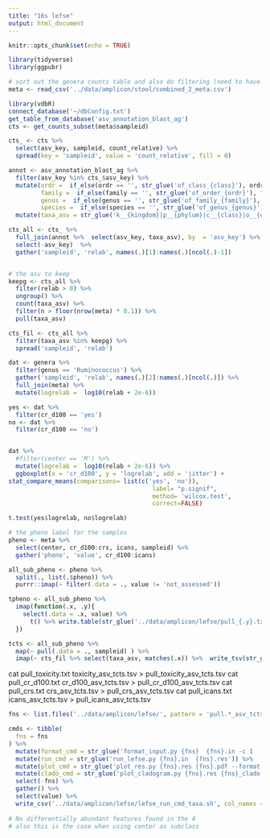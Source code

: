 ```yaml
---
title: "16s lefse"
output: html_document
---
```


```r
knitr::opts_chunk$set(echo = TRUE)
```

```r
library(tidyverse)
library(ggpubr)
```
 
```r
# sort out the genera counts table and also do filtering (need to have all taxa levels)
meta <- read_csv('../data/amplicon/stool/combined_2_meta.csv')

library(vdbR)
connect_database('~/dbConfig.txt')
get_table_from_database('asv_annotation_blast_ag')
cts <- get_counts_subset(meta$sampleid)

cts_ <- cts %>% 
  select(asv_key, sampleid, count_relative) %>% 
  spread(key = 'sampleid', value = 'count_relative', fill = 0) 

annot <- asv_annotation_blast_ag %>% 
  filter(asv_key %in% cts_$asv_key) %>% 
  mutate(ordr =  if_else(ordr == '', str_glue('of_class_{class}'), ordr),
         family =  if_else(family == '', str_glue('of_order_{ordr}'), family),
         genus =  if_else(genus == '', str_glue('of_family_{family}'), genus),
         species =  if_else(species == '', str_glue('of_genus_{genus}'), species)) %>% 
  mutate(taxa_asv = str_glue('k__{kingdom}|p__{phylum}|c__{class}|o__{ordr}|f__{family}|g__{genus}|s__{species}|a__{asv_key}'))

cts_all <- cts_ %>% 
  full_join(annot %>%  select(asv_key, taxa_asv), by  = 'asv_key') %>% 
  select(-asv_key)  %>% 
  gather('sampleid', 'relab', names(.)[1]:names(.)[ncol(.)-1])


# the asv to keep
keepg <- cts_all %>% 
  filter(relab > 0) %>%
  ungroup() %>% 
  count(taxa_asv) %>% 
  filter(n > floor(nrow(meta) * 0.1)) %>% 
  pull(taxa_asv)

cts_fil <- cts_all %>% 
  filter(taxa_asv %in% keepg) %>% 
  spread('sampleid', 'relab')
```


```r
dat <- genera %>% 
  filter(genus == 'Ruminococcus') %>% 
  gather('sampleid', 'relab', names(.)[2]:names(.)[ncol(.)]) %>% 
  full_join(meta) %>% 
  mutate(logrelab =  log10(relab + 2e-6)) 

yes <- dat %>% 
  filter(cr_d100 == 'yes')
no <- dat %>% 
  filter(cr_d100 == 'no')


dat %>% 
  #filter(center == 'M') %>% 
  mutate(logrelab =  log10(relab + 2e-6)) %>% 
  ggboxplot(x = 'cr_d100', y = 'logrelab', add = 'jitter') +
stat_compare_means(comparisons= list(c('yes', 'no')),
										label= "p.signif",
										method= 'wilcox.test',
										correct=FALSE)

t.test(yes$logrelab, no$logrelab)

```

```r
# the pheno label for the samples
pheno <- meta %>% 
  select(center, cr_d100:crs, icans, sampleid) %>% 
  gather('pheno', 'value', cr_d100:icans) 

all_sub_pheno <- pheno %>% 
  split(., list(.$pheno)) %>% 
  purrr::imap(~ filter(.data = ., value != 'not_assessed'))

tpheno <- all_sub_pheno %>% 
  imap(function(.x, .y){
    select(.data = .x, value) %>% 
      t() %>% write.table(str_glue('../data/amplicon/lefse/pull_{.y}.txt'), sep = '\t', quote = F, row.names = T, col.names = F)
  })

tcts <- all_sub_pheno %>% 
  map(~ pull(.data = ., sampleid) ) %>% 
  imap(~ cts_fil %>% select(taxa_asv, matches(.x)) %>%  write_tsv(str_glue('../data/amplicon/lefse/{.y}_asv_tcts.tsv'))) 
```

cat pull_toxicity.txt toxicity_asv_tcts.tsv > pull_toxicity_asv_tcts.tsv
cat pull_cr_d100.txt cr_d100_asv_tcts.tsv > pull_cr_d100_asv_tcts.tsv 
cat pull_crs.txt crs_asv_tcts.tsv > pull_crs_asv_tcts.tsv
cat pull_icans.txt icans_asv_tcts.tsv > pull_icans_asv_tcts.tsv

```r
fns <- list.files('../data/amplicon/lefse/', pattern = 'pull.*_asv_tcts.tsv$')

cmds <- tibble(
  fns = fns
) %>% 
  mutate(format_cmd = str_glue('format_input.py {fns}  {fns}.in -c 1  -u 2 -o 1000000   ')) %>% 
  mutate(run_cmd = str_glue('run_lefse.py {fns}.in  {fns}.res')) %>% 
  mutate(plot_cmd = str_glue('plot_res.py {fns}.res {fns}.pdf --format pdf  --feature_font_size 4 --width 10 --dpi 300 --title {fns}')) %>% 
  mutate(clado_cmd = str_glue('plot_cladogram.py {fns}.res {fns}_clado.pdf  --label_font_size 4 --dpi 300 --format pdf --title {fns}')) %>% 
  select(-fns) %>% 
  gather() %>% 
  select(value) %>% 
  write_csv('../data/amplicon/lefse/lefse_run_cmd_taxa.sh', col_names = F)
 
# No differentially abundant features found in the 4
# also this is the case when using center as subclass 
```

  